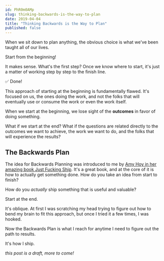 ```yaml
---
id: PhR0m0AMp
slug: thinking-backwards-is-the-way-to-plan
date: 2019-04-04
title: "Thinking Backwards is the Way to Plan"
published: false
---
```


When we sit down to plan anything, the obvious choice is what we've been taught all of our lives. 

Start from the beginning! 

It makes sense. What's the first step? Once we know where to start, it's just a matter of working step by step to the finish line. 

✅ Done!

This approach of starting at the beginning is fundamentally flawed. It's focused on us, the ones doing the work, and not the folks that will eventually use or consume the work or even the work itself.

When we start at the beginning, we lose sight of the **outcomes** in favor of doing something.

What if we start at the end? What if the questions are related directly to the outcomes we want to achieve, the work we want to do, and the folks that will experience the results?

## The Backwards Plan

The idea for Backwards Planning was introduced to me by [Amy Hoy in her amazing book Just Fucking Ship](https://stackingthebricks.com/just-fucking-ship/). It's a great book, and at the core of it is how to actually get something done. How do you take an idea from start to finish?

How do you _actually_ ship something that is useful and valuable? 

Start at the end.

It's oblique. At first I was scratching my head trying to figure out how to bend my brain to fit this approach, but once I tried it a few times, I was hooked.

Now the Backwards Plan is what I reach for anytime I need to figure out the path to results.

It's how I ship.

_this post is a draft, more to come!_

